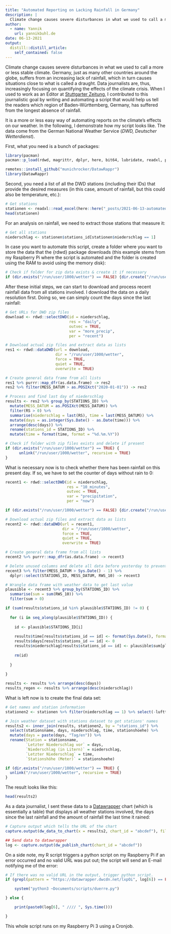 ```yaml
---
title: "Automated Reporting on Lacking Rainfall in Germany"
description: |
  Climate change causes severe disturbances in what we used to call a more or less stable climate.
author:
  - name: Yannik
    url: yannikbuhl.de
date: 06-13-2021
output:
  distill::distill_article:
    self_contained: false
---
```


Climate change causes severe disturbances in what we used to call a more or less stable climate. Germany, just as many other countries around the globe, suffers from an increasing lack of rainfall, which in turn causes situations close to what is called a draught. Data journalists are, thus, increasingly focusing on quantifying the effects of the climate crisis. When I used to work as an Editor at [Stuttgarter Zeitung](www.stuttgarter-zeitung.de), I contributed to this journalistic goal by writing and automating a script that would help us tell the readers which region of Baden-Württemberg, Germany, has suffered from the longest absence of rainfall. 

It is a more or less easy way of automating reports on the climate's effects on our weather. In the following, I demonstrate how my script looks like. The data come from the German National Weather Service (*DWD, Deutscher Wetterdienst*).

First, what you need is a bunch of packages:

```r
library(pacman)
pacman::p_load(rdwd, magrittr, dplyr, here, bit64, lubridate, readxl, purrr, backports, remotes)
```

```r
remotes::install_github("munichrocker/DatawRappr")
library(DatawRappr)
```

Second, you need a list of all the DWD stations (including their IDs) that provide the desired measures (in this case, amount of rainfall, but this could also be temperature, etc.):

```r
# Get stations
stationen <- readxl::read_excel(here::here("_posts/2021-06-13-automated-reporting-on-lacking-rainfall-in-germany/stationen_bw.xlsx"))
head(stationen)
```

For an analysis on rainfall, we need to extract those stations that measure it:

```r
# Get all stations
niederschlag <- stationen$stations_id[stationen$niederschlag == 1]
```

In case you want to automate this script, create a folder where you want to store the data that the {rdwd} package downloads (this example stems from my Raspberry Pi where the script is automated and the folder is created using the RAM to avoid using the memory disk):

```r
# Check if folder for zip data exists & create it if necessary
if (dir.exists("/run/user/1000/wetter") == FALSE) {dir.create("/run/user/1000/wetter")}
```

After these initial steps, we can start to download and process recent rainfall data from all stations involved. I download the data on a daily resolution first. Doing so, we can simply count the days since the last rainfall:

```r
# Get URLs for DWD zip files
download <- rdwd::selectDWD(id = niederschlag, 
                            res = "daily", 
                            outvec = TRUE, 
                            var = "more_precip", 
                            per = "recent")

# Download actual zip files and extract data as lists
res1 <- rdwd::dataDWD(url = download, 
                      dir = "/run/user/1000/wetter", 
                      force = TRUE, 
                      quiet = TRUE, 
                      overwrite = TRUE)

# Create general data frame from all lists
res1 %>% purrr::map_dfr(as.data.frame) -> res2
res2 %>% filter(MESS_DATUM > as.POSIXct("2020-01-01")) -> res2

# Process and find last day of niederschlag
results <- res2 %>% group_by(STATIONS_ID) %>% 
  mutate(MESS_DATUM = as.POSIXct(MESS_DATUM)) %>% 
  filter(RS > 0) %>% 
  summarise(niederschlag = last(RS), time = last(MESS_DATUM)) %>% 
  mutate(days = as.integer(Sys.Date() - as.Date(time))) %>% 
  arrange(desc(days)) %>% 
  rename(stations_id = STATIONS_ID) %>% 
  mutate(time = format(time, format = "%d.%m.%Y"))

# Check if folder with zip files exists and delete if present
if (dir.exists("/run/user/1000/wetter") == TRUE) {
      unlink("/run/user/1000/wetter", recursive = TRUE)
}

```

What is necessary now is to check whether there has been rainfall on this present day. If so, we have to set the counter of days without rain to 0:

```r
recent1 <- rdwd::selectDWD(id = niederschlag, 
                           res = "10_minutes", 
                           outvec = TRUE, 
                           var = "precipitation", 
                           per = "now")

if (dir.exists("/run/user/1000/wetter") == FALSE) {dir.create("/run/user/1000/wetter")}

# Download actual zip files and extract data as lists
recent2 <- rdwd::dataDWD(url = recent1, 
                         dir = "/run/user/1000/wetter", 
                         force = TRUE, 
                         quiet = TRUE, 
                         overwrite = TRUE)

# Create general data frame from all lists
recent2 %>% purrr::map_dfr(as.data.frame) -> recent3

# Delete unused columns and delete all data before yesterday to prevent errors
recent3 %>% filter(MESS_DATUM > Sys.Date() - 1) %>% 
  dplyr::select(STATIONS_ID, MESS_DATUM, RWS_10) -> recent3

# Wrangle data frame with weather data to get last value
plausible <- recent3 %>% group_by(STATIONS_ID) %>% 
  summarise(sum = sum(RWS_10)) %>% 
  filter(sum > 0)

if (sum(results$stations_id %in% plausible$STATIONS_ID) != 0) {
  
  for (i in seq_along(plausible$STATIONS_ID)) {
    
    id <- plausible$STATIONS_ID[i]
    
    results$time[results$stations_id == id] <- format(Sys.Date(), format = "%d.%m.%Y")
    results$days[results$stations_id == id] <- 0
    results$niederschlag[results$stations_id == id] <- plausible$sum[plausible$STATIONS_ID == id]
    
    rm(id)
    
  }
  
}

results <- results %>% arrange(desc(days))
results_regen <- results %>% arrange(desc(niederschlag))

```

What is left now is to create the final data set:

```r
# Get names and station information
stationen2 <- stationen %>% filter(niederschlag == 1) %>% select(-lufttemperatur, -niederschlag, -wind)

# Join weather dataset with stations dataset to get stations' names
results2 <- inner_join(results, stationen2, by = "stations_id") %>% 
  select(stationsname, days, niederschlag, time, stationshoehe) %>% 
  mutate(days = paste(days, "Tag/en")) %>% 
  rename(Station = stationsname, 
         `Letzter Niederschlag vor` = days,
         `Niederschlag (in Litern)` = niederschlag,
         `Letzter Niederschlag` = time,
         `Stationshöhe (Meter)` = stationshoehe)

if (dir.exists("/run/user/1000/wetter") == TRUE) {
  unlink("/run/user/1000/wetter", recursive = TRUE)
}

```

The result looks like this:

```r
head(results2)
```

As a data journalist, I sent these data to a [Datawrapper](https://developer.datawrapper.de/docs) chart (which is essentially a table) that displays all weather stations involved, the days since the last rainfall and the amount of rainfall the last time it rained:

```r
# Capture output which tells the URL of the chart
capture.output(dw_data_to_chart(x = results2, chart_id = "abcdef"), file = "/dev/null")

## Send data to datawrapper
log <- capture.output(dw_publish_chart(chart_id = "abcdef"))

```

On a side note, my R script triggers a python script on my Raspberry Pi if an error occurred and no valid URL was put out; the script will send an E-mail notifying me of the error:

```r
# If there was no valid URL in the output, trigger python script.
if (grepl(pattern = "https://datawrapper.dwcdn.net/lxpOi", log[6]) == FALSE) {

	system("python3 ~Documents/scripts/duerre.py")

} else {

	print(paste0(log[6], " //// ", Sys.time()))

}
```

This whole script runs on my Raspberry Pi 3 using a Cronjob.
